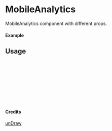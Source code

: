 
<Meta of={MobileAnalytics} title="unDraw/MobileAnalytics" />

# MobileAnalytics

MobileAnalytics component with different props.

#### Example

<Canvas of={MobileAnalytics.Primary} />

## Usage

```ts
import { MobileAnalytics } from "yadl-ui";

const Example = () => {
  return (
      <MobileAnalytics />
  );
};

export default Example;
```

#### Credits
[unDraw](https://undraw.co/illustrations)
